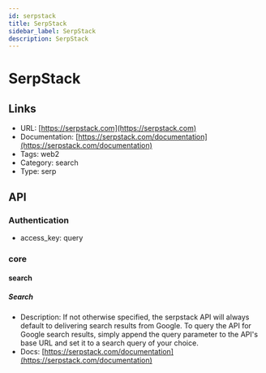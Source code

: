 ```yaml
---
id: serpstack
title: SerpStack
sidebar_label: SerpStack
description: SerpStack
---
```


# SerpStack

## Links

* URL: [https://serpstack.com](https://serpstack.com)
* Documentation: [https://serpstack.com/documentation](https://serpstack.com/documentation)
* Tags: web2
* Category: search
* Type: serp

## API

### Authentication

* access_key: query

### core

#### search

##### Search

* Description: If not otherwise specified, the serpstack API will always default to delivering search results from Google. To query the API for Google search results, simply append the query parameter to the API's base URL and set it to a search query of your choice.
* Docs: [https://serpstack.com/documentation](https://serpstack.com/documentation)
